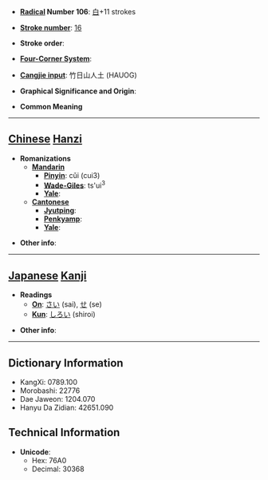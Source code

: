 * '''[[Wiktionary:Chinese radical index| Radical]] Number 106''': [[Wiktionary:Chinese radical index 白|白]]+11 strokes

* '''[[Wiktionary:Chinese total strokes index|Stroke number]]''': [[Wiktionary:Chinese total strokes index 16|16]]

* '''Stroke order''': 

* '''[[Wiktionary:Chinese four corner index|Four-Corner System]]''': 

* '''[[Wiktionary:Chinese Cangjie index|Cangjie input]]''': 竹日山人土 (HAUOG)

* '''Graphical Significance and Origin''': 

* '''Common Meaning'''

----

== [[Chinese]] [[Hanzi]] ==

* '''Romanizations'''
** '''[[Mandarin]]'''
*** '''[[Pinyin]]''': cǔi (cui3)
*** '''[[Wade-Giles]]''': ts'ui<sup>3</sup>
*** '''[[Yale]]''': 
** '''[[Cantonese]]'''
*** '''[[Jyutping]]''':
*** '''[[Penkyamp]]''': 
*** '''[[Yale]]''': 

* '''Other info''': 

----

== [[Japanese]] [[Kanji]] ==

* '''Readings'''
** '''[[On]]''': [[さい]] (sai), [[せ]] (se)
** '''[[Kun]]''': [[しろい]] (shiroi)

* '''Other info''':  

----

== Dictionary Information ==

* KangXi: 0789.100
* Morobashi: 22776
* Dae Jaweon: 1204.070
* Hanyu Da Zidian: 42651.090

== Technical Information ==

* '''Unicode''':
** Hex: 76A0
** Decimal: 30368